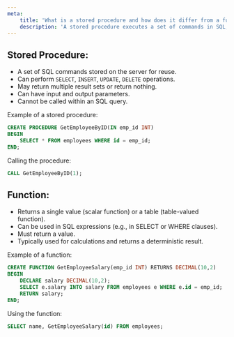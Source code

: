 ```yaml
---
meta:
    title: 'What is a stored procedure and how does it differ from a function?'
    description: 'A stored procedure executes a set of commands in SQL, while a function returns a value and can be used in queries. Learn the key differences between them.'
---
```


## Stored Procedure:

-   A set of SQL commands stored on the server for reuse.
-   Can perform `SELECT`, `INSERT`, `UPDATE`, `DELETE` operations.
-   May return multiple result sets or return nothing.
-   Can have input and output parameters.
-   Cannot be called within an SQL query.

Example of a stored procedure:

```sql
CREATE PROCEDURE GetEmployeeByID(IN emp_id INT)
BEGIN
    SELECT * FROM employees WHERE id = emp_id;
END;
```

Calling the procedure:

```sql
CALL GetEmployeeByID(1);
```

## Function:

-   Returns a single value (scalar function) or a table (table-valued function).
-   Can be used in SQL expressions (e.g., in SELECT or WHERE clauses).
-   Must return a value.
-   Typically used for calculations and returns a deterministic result.

Example of a function:

```sql
CREATE FUNCTION GetEmployeeSalary(emp_id INT) RETURNS DECIMAL(10,2)
BEGIN
    DECLARE salary DECIMAL(10,2);
    SELECT e.salary INTO salary FROM employees e WHERE e.id = emp_id;
    RETURN salary;
END;
```

Using the function:

```sql
SELECT name, GetEmployeeSalary(id) FROM employees;
```
